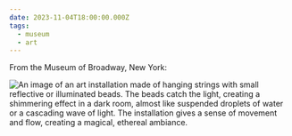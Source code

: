 ```yaml
---
date: 2023-11-04T18:00:00.000Z
tags:
  - museum
  - art
---
```

From the Museum of Broadway, New York:

![An image of an art installation made of hanging strings with small reflective or illuminated beads. The beads catch the light, creating a shimmering effect in a dark room, almost like suspended droplets of water or a cascading wave of light. The installation gives a sense of movement and flow, creating a magical, ethereal ambiance.](/assets/art/20231104-IMG_7727.jpg)